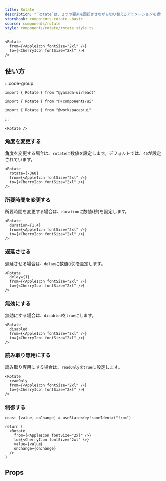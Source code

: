 ```yaml
---
title: Rotate
description: "`Rotate`は、２つの要素を回転させながら切り替えるアニメーションを提供するコンポーネントです。"
storybook: components-rotate--basic
source: components/rotate
style: components/rotate/rotate.style.ts
---
```


```tsx preview
<Rotate
  from={<AppleIcon fontSize="2xl" />}
  to={<CherryIcon fontSize="2xl" />}
/>
```

## 使い方

:::code-group

```tsx [package]
import { Rotate } from "@yamada-ui/react"
```

```tsx [alias]
import { Rotate } from "@/components/ui"
```

```tsx [monorepo]
import { Rotate } from "@workspaces/ui"
```

:::

```tsx
<Rotate />
```

### 角度を変更する

角度を変更する場合は、`rotate`に数値を設定します。デフォルトでは、`45`が設定されています。

```tsx preview
<Rotate
  rotate={-360}
  from={<AppleIcon fontSize="2xl" />}
  to={<CherryIcon fontSize="2xl" />}
/>
```

### 所要時間を変更する

所要時間を変更する場合は、`duration`に数値(秒)を設定します。

```tsx preview
<Rotate
  duration={1.4}
  from={<AppleIcon fontSize="2xl" />}
  to={<CherryIcon fontSize="2xl" />}
/>
```

### 遅延させる

遅延させる場合は、`delay`に数値(秒)を設定します。

```tsx preview
<Rotate
  delay={1}
  from={<AppleIcon fontSize="2xl" />}
  to={<CherryIcon fontSize="2xl" />}
/>
```

### 無効にする

無効にする場合は、`disabled`を`true`にします。

```tsx preview
<Rotate
  disabled
  from={<AppleIcon fontSize="2xl" />}
  to={<CherryIcon fontSize="2xl" />}
/>
```

### 読み取り専用にする

読み取り専用にする場合は、`readOnly`を`true`に設定します。

```tsx preview
<Rotate
  readOnly
  from={<AppleIcon fontSize="2xl" />}
  to={<CherryIcon fontSize="2xl" />}
/>
```

### 制御する

```tsx preview functional client
const [value, onChange] = useState<KeyframeIdent>("from")

return (
  <Rotate
    from={<AppleIcon fontSize="2xl" />}
    to={<CherryIcon fontSize="2xl" />}
    value={value}
    onChange={onChange}
  />
)
```

## Props

<PropsTable name="rotate" />

